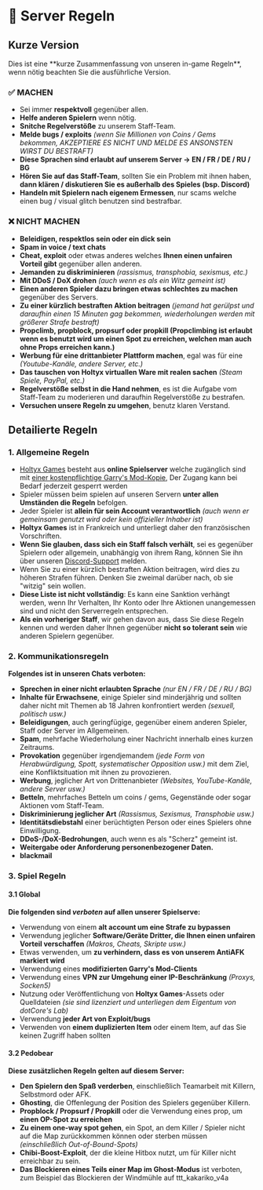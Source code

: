 
# 🔨 Server Regeln
## Kurze Version

<Callout type="info" emoji="ℹ️">
  Dies ist eine **kurze Zusammenfassung von unseren in-game Regeln**, wenn nötig beachten Sie die ausführliche Version.
</Callout>

### ✅ MACHEN
- Sei immer **respektvoll** gegenüber allen.
- **Helfe anderen Spielern** wenn nötig.
- **Snitche Regelverstöße** zu unserem Staff-Team.
- **Melde bugs / exploits** *(wenn Sie Millionen von Coins / Gems bekommen, AKZEPTIERE ES NICHT UND MELDE ES ANSONSTEN WIRST DU BESTRAFT)*
- **Diese Sprachen sind erlaubt auf unserem Server -> EN / FR / DE / RU / BG**
- **Hören Sie auf das Staff-Team**, sollten Sie ein Problem mit ihnen haben, **dann klären / diskutieren Sie es außerhalb des Spieles (bsp. Discord)**
- **Handeln mit Spielern nach eigenem Ermessen**, nur scams welche einen bug / visual glitch benutzen sind bestrafbar.

### ❌ NICHT MACHEN
- **Beleidigen, respektlos sein oder ein dick sein**
- **Spam in voice / text chats**
- **Cheat, exploit** oder etwas anderes welches **Ihnen einen unfairen Vorteil gibt** gegenüber allen anderen.
- **Jemanden zu diskriminieren** *(rassismus, transphobia, sexismus, etc.)*
- **Mit DDoS / DoX drohen** *(auch wenn es als ein Witz gemeint ist)*
- **Einen anderen Spieler dazu bringen etwas schlechtes zu machen** gegenüber des Servers.
- **Zu einer kürzlich bestraften Aktion beitragen** *(jemand hat gerülpst und daraufhin einen 15 Minuten gag bekommen, wiederholungen werden mit größerer Strafe bestraft)*
- **Propclimb, propblock, propsurf oder propkill (Propclimbing ist erlaubt wenn es benutzt wird um einen Spot zu erreichen, welchen man auch ohne Props erreichen kann.)**
- **Werbung für eine drittanbieter Plattform machen**, egal was für eine *(Youtube-Kanäle, andere Server, etc.)*
- **Das tauschen von Holtyx virtuallen Ware mit realen sachen** *(Steam Spiele, PayPal, etc.)*
- **Regelverstöße selbst in die Hand nehmen**, es ist die Aufgabe vom Staff-Team zu moderieren und daraufhin Regelverstöße zu bestrafen.
- **Versuchen unsere Regeln zu umgehen**, benutz klaren Verstand.

## Detailierte Regeln
### 1. Allgemeine Regeln
- [Holtyx Games](https://holtyx.com) besteht aus **online Spielserver** welche zugänglich sind mit [einer kostenpflichtige Garry's Mod-Kopie](https://store.steampowered.com/app/4000/Garrys_Mod/), Der Zugang kann bei Bedarf jederzeit gesperrt werden
- Spieler müssen beim spielen auf unseren Servern **unter allen Umständen die Regeln** befolgen.
- Jeder Spieler ist **allein für sein Account verantwortlich** *(auch wenn er gemeinsam genutzt wird oder kein offizieller Inhaber ist)*
- **Holtyx Games** ist in Frankreich und unterliegt daher den französischen Vorschriften.
- **Wenn Sie glauben, dass sich ein Staff falsch verhält**, sei es gegenüber Spielern oder allgemein, unabhängig von ihrem Rang, können Sie ihn über unseren [Discord-Support](https://discord.com/holtyx) melden.
- Wenn Sie zu einer kürzlich bestraften Aktion beitragen, wird dies zu höheren Strafen führen. Denken Sie zweimal darüber nach, ob sie "witzig" sein wollen.
- **Diese Liste ist nicht vollständig**: Es kann eine Sanktion verhängt werden, wenn Ihr Verhalten, Ihr Konto oder Ihre Aktionen unangemessen sind und nicht den Serverregeln entsprechen.
- **Als ein vorheriger Staff**, wir gehen davon aus, dass Sie diese Regeln kennen und werden daher Ihnen gegenüber **nicht so tolerant sein** wie anderen Spielern gegenüber.

### 2. Kommunikationsregeln
**Folgendes ist in unseren Chats verboten:**
- **Sprechen in einer nicht erlaubten Sprache** *(nur EN / FR / DE / RU / BG)*
- **Inhalte für Erwachsene**, einige Spieler sind minderjährig und sollten daher nicht mit Themen ab 18 Jahren konfrontiert werden *(sexuell, politisch usw.)*
- **Beleidigungen**, auch geringfügige, gegenüber einem anderen Spieler, Staff oder Server im Allgemeinen.
- **Spam**, mehrfache Wiederholung einer Nachricht innerhalb eines kurzen Zeitraums.
- **Provokation** gegenüber irgendjemandem *(jede Form von Herabwürdigung, Spott, systematischer Opposition usw.)* mit dem Ziel, eine Konfliktsituation mit ihnen zu provozieren.
- **Werbung**, jeglicher Art von Drittenanbieter *(Websites, YouTube-Kanäle, andere Server usw.)*
- **Betteln**, mehrfaches Betteln um coins / gems, Gegenstände oder sogar Aktionen vom Staff-Team.
- **Diskriminierung jeglicher Art** *(Rassismus, Sexismus, Transphobie usw.)*
- **Identitätsdiebstahl** einer berüchtigten Person oder eines Spielers ohne Einwilligung.
- **DDoS-/DoX-Bedrohungen**, auch wenn es als "Scherz" gemeint ist.
- **Weitergabe oder Anforderung personenbezogener Daten.**
- **blackmail**

### 3. Spiel Regeln
#### 3.1 Global
**Die folgenden sind *verboten* auf allen unserer Spielserve:**
- Verwendung von einem **alt account um eine Strafe zu bypassen**
- Verwendung jeglicher **Software/Geräte Dritter, die Ihnen einen unfairen Vorteil verschaffen** *(Makros, Cheats, Skripte usw.)*
- Etwas verwenden, um **zu verhindern, dass es von unserem AntiAFK markiert wird**
- Verwendung eines **modifizierten Garry's Mod-Clients**
- Verwendung eines **VPN zur Umgehung einer IP-Beschränkung** *(Proxys, Socken5)*
- Nutzung oder Veröffentlichung von **Holtyx Games**-Assets oder Quelldateien *(sie sind lizenziert und unterliegen dem Eigentum von dotCore's Lab)*
- Verwendung **jeder Art von Exploit/bugs**
- Verwenden von **einem duplizierten Item** oder einem Item, auf das Sie keinen Zugriff haben sollten

#### 3.2 Pedobear
**Diese zusätzlichen Regeln gelten auf diesem Server:**
- **Den Spielern den Spaß verderben**, einschließlich Teamarbeit mit Killern, Selbstmord oder AFK.
- **Ghosting**, die Offenlegung der Position des Spielers gegenüber Killern.
- **Propblock / Propsurf / Propkill** oder die Verwendung eines prop, um **einen OP-Spot zu erreichen**
- **Zu einem one-way spot gehen**, ein Spot, an dem Killer / Spieler nicht auf die Map zurückkommen können oder sterben müssen *(einschließlich Out-of-Bound-Spots)*
- **Chibi-Boost-Exploit**, der die kleine Hitbox nutzt, um für Killer nicht erreichbar zu sein.
- **Das Blockieren eines Teils einer Map im Ghost-Modus** ist verboten, zum Beispiel das Blockieren der Windmühle auf ttt_kakariko_v4a
